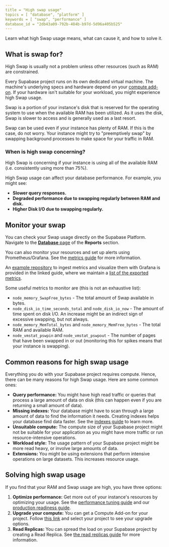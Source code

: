 ```yaml
---
title = "High swap usage"
topics = [ "database", "platform" ]
keywords = [ "swap", "performance" ]
database_id = "2db43a09-792b-484b-b97d-5d96a405b525"
---
```


Learn what high Swap usage means, what can cause it, and how to solve it.

## What is swap for?

<Admonition type="tip">

High Swap is usually not a problem unless other resources (such as RAM) are constrained.

</Admonition>

Every Supabase project runs on its own dedicated virtual machine. The machine's underlying specs and hardware depend on your [compute add-on](https://supabase.com/docs/guides/platform/compute-add-ons). If your hardware isn't suitable for your workload, you might experience high Swap usage.

Swap is a portion of your instance's disk that is reserved for the operating system to use when the available RAM has been utilized. As it uses the disk, Swap is slower to access and is generally used as a last resort.

Swap can be used even if your instance has plenty of RAM. If this is the case, do not worry. Your instance might try to "preemptively swap" by swapping background processes to make space for your traffic in RAM.

### When is high swap concerning?

High Swap is concerning if your instance is using all of the available RAM (i.e. consistently using more than 75%).

High Swap usage can affect your database performance. For example, you might see:

- **Slower query responses.**
- **Degraded performance due to swapping regularly between RAM and disk.**
- **Higher Disk I/O due to swapping regularly.**

## Monitor your swap

You can check your Swap usage directly on the Supabase Platform. Navigate to the [**Database** page](https://supabase.com/dashboard/project/_/reports/database) of the **Reports** section.

You can also monitor your resources and set up alerts using Prometheus/Grafana. See the [metrics guide](https://supabase.com/docs/guides/platform/metrics) for more information.

An [example repository](https://github.com/supabase/supabase-grafana) to ingest metrics and visualize them with Grafana is provided in the linked guide, where we maintain a [list of the exported metrics](https://github.com/supabase/supabase-grafana/blob/main/docs/metrics.md).

Some useful metrics to monitor are (this is not an exhaustive list):

- `node_memory_SwapFree_bytes` - The total amount of Swap available in bytes.
- `node_disk_io_time_seconds_total` and `node_disk_io_now` - The amount of time spent on disk I/O. An increase might be an indirect sign of excessive swapping, but not always.
- `node_memory_MemTotal_bytes` and `node_memory_MemFree_bytes` - The total RAM and available RAM.
- `node_vmstat_pswpin` and `node_vmstat_pswpout` - The number of pages that have been swapped in or out (monitoring this for spikes means that your instance is swapping).

## Common reasons for high swap usage

Everything you do with your Supabase project requires compute. Hence, there can be many reasons for high Swap usage. Here are some common ones:

- **Query performance:** You might have high read traffic or queries that process a large amount of data on disk (this can happen even if you are returning a small amount of data).
- **Missing indexes:** Your database might have to scan through a large amount of data to find the information it needs. Creating indexes helps your database find data faster. See the [indexes guide](https://supabase.com/docs/guides/database/postgres/indexes) to learn more.
- **Unsuitable compute:** The compute size of your Supabase project might not be suitable for your application as you might have more traffic or run resource-intensive operations.
- **Workload style:** The usage pattern of your Supabase project might be more read heavy, or involve large amounts of data.
- **Extensions:** You might be using extensions that perform intensive operations on large datasets. This increases resource usage.

## Solving high swap usage

If you find that your RAM and Swap usage are high, you have three options:

1. **Optimize performance:** Get more out of your instance's resources by optimizing your usage. See the [performance tuning guide](https://supabase.com/docs/guides/platform/performance#examining-query-performance) and our [production readiness guide](https://supabase.com/docs/guides/platform/going-into-prod#performance).
2. **Upgrade your compute:** You can get a Compute Add-on for your project. Follow [this link](https://supabase.com/dashboard/project/_/settings/compute-and-disk) and select your project to see your upgrade options.
3. **Read Replicas:** You can spread the load on your Supabase project by creating a Read Replica. See [the read replicas guide](https://supabase.com/docs/guides/platform/read-replicas) for more information.
